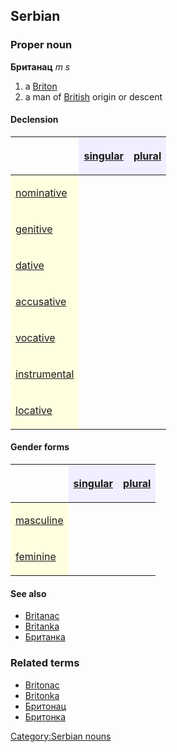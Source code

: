 ==Serbian==
===Proper noun===
'''Британац''' ''m s''
#a [[Briton]]
#a man of [[British]] origin or descent
====Declension====
{| border="1" cellpadding="4" cellspacing="0"
!
! style="background-color: #EFEFFF" align="center"|[[singular]]
! style="background-color: #EFEFFF" align="center"|[[plural]]
|-
! style="background-color: #FFFFE0" align="left"|[[nominative case|nominative]]
| align="center"|{{Unicode|Британац}}
| align="center"|{{Unicode|Британци}}
|-
! style="background-color: #FFFFE0" align="left"|[[genitive case|genitive]]
| align="center"|{{Unicode|Британца}}
| align="center"|{{Unicode|Британаца}}
|-
! style="background-color: #FFFFE0" align="left"|[[dative case|dative]]
| align="center"|{{Unicode|Британцу}}
| align="center"|{{Unicode|Британцима}}
|-
! style="background-color: #FFFFE0" align="left"|[[accusative case|accusative]]
| align="center"|{{Unicode|Британца}}
| align="center"|{{Unicode|Британце}}
|-
! style="background-color: #FFFFE0" align="left"|[[vocative case|vocative]]
| align="center"|{{Unicode|Британац}}
| align="center"|{{Unicode|Британци}}
|-
! style="background-color: #FFFFE0" align="left"|[[instrumental case|instrumental]]
| align="center"|{{Unicode|Британцем}}
| align="center"|{{Unicode|Британцима}}
|-
! style="background-color: #FFFFE0" align="left"|[[locative case|locative]]
| align="center"|{{Unicode|Британцу}}
| align="center"|{{Unicode|Британцима}}
|}
====Gender forms====
{| border="1" cellpadding="4" cellspacing="0"
!
! style="background-color: #EFEFFF" align="center"|[[singular]]
! style="background-color: #EFEFFF" align="center"|[[plural]]
|-
! style="background-color: #FFFFE0" align="left"|[[masculine]]
| align="center"|{{Unicode|Британац}}
| align="center"|{{Unicode|Британци}}
|-
! style="background-color: #FFFFE0" align="left"|[[feminine]]
| align="center"|{{Unicode|Британка}}
| align="center"|{{Unicode|Британке}}
|}
====See also====
*[[Britanac]]
*[[Britanka]]
*[[Британка]]
===Related terms===
*[[Britonac]]
*[[Britonka]]
*[[Бритонац]]
*[[Бритонка]]
[[Category:Serbian nouns]]